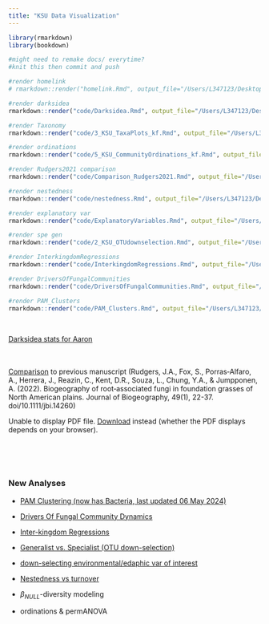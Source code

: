 ```yaml
---
title: "KSU Data Visualization"
---
```


```r
library(rmarkdown)
library(bookdown)

#might need to remake docs/ everytime?
#knit this then commit and push

#render homelink
# rmarkdown::render("homelink.Rmd", output_file="/Users/L347123/Desktop/ksu-paired-amplicon-workflow/code/homelink")

#render darksidea
rmarkdown::render("code/Darksidea.Rmd", output_file="/Users/L347123/Desktop/ksu-paired-amplicon-workflow/docs/github_darksidea")

#render Taxonomy
rmarkdown::render("code/3_KSU_TaxaPlots_kf.Rmd", output_file="/Users/L347123/Desktop/ksu-paired-amplicon-workflow/docs/github_taxonomy")

#render ordinations
rmarkdown::render("code/5_KSU_CommunityOrdinations_kf.Rmd", output_file="/Users/L347123/Desktop/ksu-paired-amplicon-workflow/docs/github_ordinations")

#render Rudgers2021 comparison
rmarkdown::render("code/Comparison_Rudgers2021.Rmd", output_file="/Users/L347123/Desktop/ksu-paired-amplicon-workflow/docs/github_Comparison_Rudgers2021")

#render nestedness
rmarkdown::render("code/nestedness.Rmd", output_file="/Users/L347123/Desktop/ksu-paired-amplicon-workflow/docs/github_nestedness")

#render explanatory var
rmarkdown::render("code/ExplanatoryVariables.Rmd", output_file="/Users/L347123/Desktop/ksu-paired-amplicon-workflow/docs/github_explanatoryVariables")

#render spe gen
rmarkdown::render("code/2_KSU_OTUdownselection.Rmd", output_file="/Users/L347123/Desktop/ksu-paired-amplicon-workflow/docs/github_generalist_v_specialist")

#render InterkingdomRegressions
rmarkdown::render("code/InterkingdomRegressions.Rmd", output_file="/Users/L347123/Desktop/ksu-paired-amplicon-workflow/docs/github_InterkingdomRegressions")

#render DriversOfFungalCommunities
rmarkdown::render("code/DriversOfFungalCommunities.Rmd", output_file="/Users/L347123/Desktop/ksu-paired-amplicon-workflow/docs/github_DriversOfFungalCommunities2")

#render PAM_Clusters
rmarkdown::render("code/PAM_Clusters.Rmd", output_file="/Users/L347123/Desktop/ksu-paired-amplicon-workflow/docs/github_PAM_Clusters")
```

\

<a href="github_darksidea.html" target="_blank">Darksidea stats for Aaron</a>

\
\
<a href="github_Comparison_Rudgers2021.html" target="_blank">Comparison</a> to previous manuscript (Rudgers, J.A., Fox, S., Porras‐Alfaro, A., Herrera, J., Reazin, C., Kent, D.R., Souza, L., Chung, Y.A., & Jumpponen, A. (2022). Biogeography of root‐associated fungi in foundation grasses of North American plains. Journal of Biogeography, 49(1), 22-37. doi/10.1111/jbi.14260)\
<object data="/Users/L347123/Desktop/ksu-paired-amplicon-workflow/docs/JournalofBiogeography2021_Rudgers_BiogeographyOfRootAssociatedFungiInFoundationGrassesOfNorthAmericanPlains.pdf" type="application/pdf" width="100%" height="500px">

<p>Unable to display PDF file. <a href="/Users/L347123/Desktop/ksu-paired-amplicon-workflow/docs/JournalofBiogeography2021_Rudgers_BiogeographyOfRootAssociatedFungiInFoundationGrassesOfNorthAmericanPlains.pdf">Download</a> instead (whether the PDF displays depends on your browser).</p>

</object>

\
\
\

### New Analyses {.unnumbered}

-   <a href="github_PAM_Clusters.html" target="_blank">PAM Clustering (now has Bacteria, last updated 06 May 2024)</a>

-   <a href="github_DriversOfFungalCommunities2.html" target="_blank">Drivers Of Fungal Community Dynamics</a>

-   <a href="github_InterkingdomRegressions.html" target="_blank">Inter-kingdom Regressions</a>

-   <a href="github_generalist_v_specialist.html" target="_blank">Generalist vs. Specialist (OTU down-selection)</a>

-   <a href="github_explanatoryVariables.html" target="_blank">down-selecting environmental/edaphic var of interest</a>

-   <a href="github_nestedness.html" target="_blank">Nestedness vs turnover</a>

-   $\beta_{NULL}$-diversity modeling

-   ordinations & permANOVA
